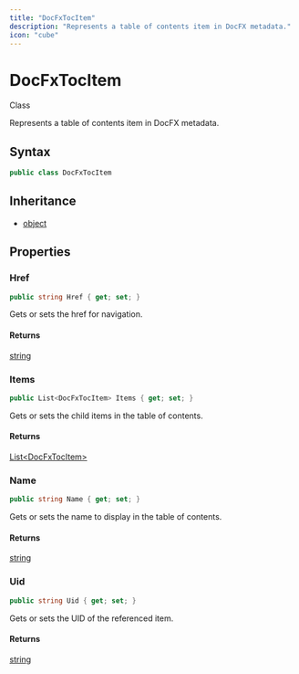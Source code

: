 ```yaml
---
title: "DocFxTocItem"
description: "Represents a table of contents item in DocFX metadata."
icon: "cube"
---
```


# DocFxTocItem

<Badge variant="outline">Class</Badge>

Represents a table of contents item in DocFX metadata.

## Syntax

```csharp
public class DocFxTocItem
```

## Inheritance

- [object](https://learn.microsoft.com/dotnet/api/system.object)

## Properties

### Href

```csharp
public string Href { get; set; }
```

Gets or sets the href for navigation.

#### Returns

[string](https://learn.microsoft.com/dotnet/api/system.string)

### Items

```csharp
public List<DocFxTocItem> Items { get; set; }
```

Gets or sets the child items in the table of contents.

#### Returns

[List&lt;DocFxTocItem&gt;](https://learn.microsoft.com/dotnet/api/system.collections.generic.list-1)

### Name

```csharp
public string Name { get; set; }
```

Gets or sets the name to display in the table of contents.

#### Returns

[string](https://learn.microsoft.com/dotnet/api/system.string)

### Uid

```csharp
public string Uid { get; set; }
```

Gets or sets the UID of the referenced item.

#### Returns

[string](https://learn.microsoft.com/dotnet/api/system.string)


